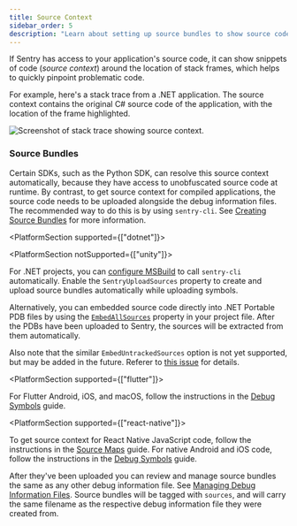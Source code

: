 ```yaml
---
title: Source Context
sidebar_order: 5
description: "Learn about setting up source bundles to show source code in stack traces on the Issue Details page."
---
```


If Sentry has access to your application's source code, it can show snippets of code (_source context_) around the location of stack frames, which helps to quickly pinpoint problematic code.

For example, here's a stack trace from a .NET application. The source context contains
the original C# source code of the application, with the location of the frame highlighted.

<image
  src="./source-context-screenshot.png"
  alt="Screenshot of stack trace showing source context."
/>
<br />

### Source Bundles

Certain SDKs, such as the Python SDK, can resolve this source context automatically,
because they have access to unobfuscated source code at runtime.
By contrast, to get source context for compiled applications, the source code
needs to be uploaded alongside the debug information files.
The recommended way to do this is by using `sentry-cli`.
See [Creating Source Bundles](/product/cli/dif/#creating-source-bundles) for more information.

<PlatformSection supported={["dotnet"]}>

<Note>

<PlatformSection notSupported={["unity"]}>

For .NET projects, you can [configure MSBuild](../../../configuration/msbuild/) to
call `sentry-cli` automatically. Enable the `SentryUploadSources` property to
create and upload source bundles automatically while uploading symbols.

</PlatformSection>

Alternatively, you can embedded source code directly into .NET Portable PDB files by using the
[`EmbedAllSources`](https://github.com/dotnet/sourcelink/blob/main/docs/README.md#embedallsources)
property in your project file. After the PDBs have been uploaded to Sentry, the sources will be
extracted from them automatically.

Also note that the similar `EmbedUntrackedSources` option is not yet supported, but may be added
in the future. Referer to [this issue](https://github.com/getsentry/symbolic/issues/735) for details.

</Note>

</PlatformSection>

<PlatformSection supported={["flutter"]}>

<Note>

For Flutter Android, iOS, and macOS, follow the instructions in the [Debug Symbols](/platforms/flutter/upload-debug/#uploading-source-code-context-for-flutter-android-ios-and-macos) guide.

</Note>

</PlatformSection>

<PlatformSection supported={["react-native"]}>

To get source context for React Native JavaScript code, follow the instructions in the [Source Maps](/platforms/react-native/sourcemaps/) guide.
For native Android and iOS code, follow the instructions in the [Debug Symbols](/platforms/react-native/upload-debug/) guide.

</PlatformSection>

After they've been uploaded you can review and manage source bundles the same as
any other debug information file. See [Managing Debug Information Files](../#managing-debug-information-files).
Source bundles will be tagged with `sources`, and will carry the same filename as the
respective debug information file they were created from.
